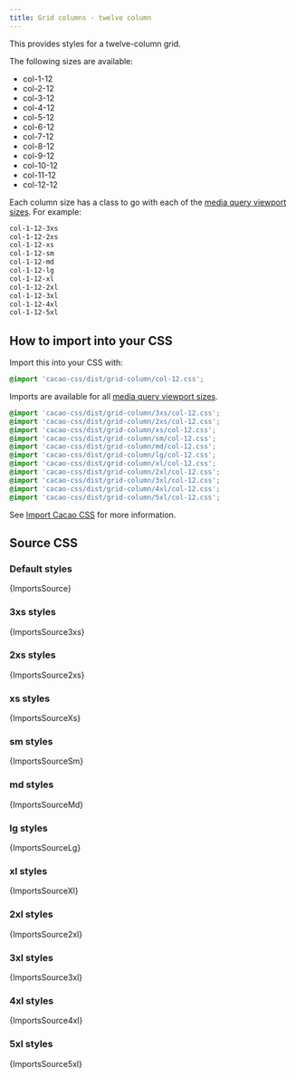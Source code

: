 ```yaml
---
title: Grid columns - twelve column
---
```


This provides styles for a twelve-column grid.

The following sizes are available:

- col-1-12
- col-2-12
- col-3-12
- col-4-12
- col-5-12
- col-6-12
- col-7-12
- col-8-12
- col-9-12
- col-10-12
- col-11-12
- col-12-12

Each column size has a class to go with each of the [media query viewport sizes](/styles/media#viewport-media-queries). For example:

```css
col-1-12-3xs
col-1-12-2xs
col-1-12-xs
col-1-12-sm
col-1-12-md
col-1-12-lg
col-1-12-xl
col-1-12-2xl
col-1-12-3xl
col-1-12-4xl
col-1-12-5xl
```

## How to import into your CSS

Import this into your CSS with:

```css
@import 'cacao-css/dist/grid-column/col-12.css';
```

Imports are available for all [media query viewport sizes](/styles/media#viewport-media-queries).

```css
@import 'cacao-css/dist/grid-column/3xs/col-12.css';
@import 'cacao-css/dist/grid-column/2xs/col-12.css';
@import 'cacao-css/dist/grid-column/xs/col-12.css';
@import 'cacao-css/dist/grid-column/sm/col-12.css';
@import 'cacao-css/dist/grid-column/md/col-12.css';
@import 'cacao-css/dist/grid-column/lg/col-12.css';
@import 'cacao-css/dist/grid-column/xl/col-12.css';
@import 'cacao-css/dist/grid-column/2xl/col-12.css';
@import 'cacao-css/dist/grid-column/3xl/col-12.css';
@import 'cacao-css/dist/grid-column/4xl/col-12.css';
@import 'cacao-css/dist/grid-column/5xl/col-12.css';
```

See [Import Cacao CSS](/import) for more information.

## Source CSS

<!-- markdownlint-disable -->

### Default styles

<CodeBlock language="css" title="grid-column/col-12.css">{ImportsSource}</CodeBlock>

### 3xs styles

<CodeBlock language="css" title="grid-column/3xs/col-12.css">{ImportsSource3xs}</CodeBlock>

### 2xs styles

<CodeBlock language="css" title="grid-column/2xs/col-12.css">{ImportsSource2xs}</CodeBlock>

### xs styles

<CodeBlock language="css" title="grid-column/xs/col-12.css">{ImportsSourceXs}</CodeBlock>

### sm styles

<CodeBlock language="css" title="grid-column/sm/col-12.css">{ImportsSourceSm}</CodeBlock>

### md styles

<CodeBlock language="css" title="grid-column/md/col-12.css">{ImportsSourceMd}</CodeBlock>

### lg styles

<CodeBlock language="css" title="grid-column/lg/col-12.css">{ImportsSourceLg}</CodeBlock>

### xl styles

<CodeBlock language="css" title="grid-column/xl/col-12.css">{ImportsSourceXl}</CodeBlock>

### 2xl styles

<CodeBlock language="css" title="grid-column/2xl/col-12.css">{ImportsSource2xl}</CodeBlock>

### 3xl styles

<CodeBlock language="css" title="grid-column/3xl/col-12.css">{ImportsSource3xl}</CodeBlock>

### 4xl styles

<CodeBlock language="css" title="grid-column/4xl/col-12.css">{ImportsSource4xl}</CodeBlock>

### 5xl styles

<CodeBlock language="css" title="grid-column/5xl/col-12.css">{ImportsSource5xl}</CodeBlock>
